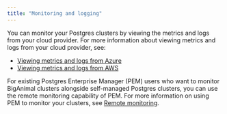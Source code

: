 ```yaml
---
title: "Monitoring and logging"
---
```


You can monitor your Postgres clusters by viewing the metrics and logs from your cloud provider. For more information about viewing metrics and logs from your cloud provider, see: 

- [Viewing metrics and logs from Azure](monitoring_from_azure)
- [Viewing metrics and logs from AWS](monitoring_from_aws)

For existing Postgres Enterprise Manager (PEM) users who want to monitor BigAnimal clusters alongside self-managed Postgres clusters, you can use the remote monitoring capability of PEM. For more information on using PEM to monitor your clusters, see [Remote monitoring](/pem/latest/pem_admin/02a_pem_remote_monitoring).